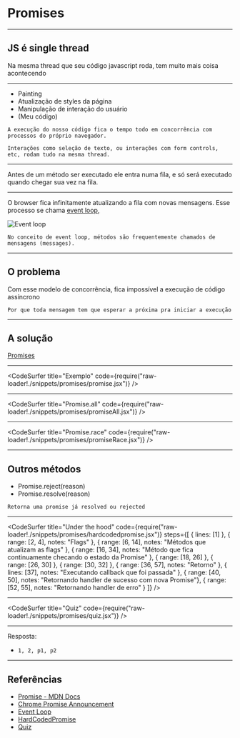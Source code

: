 



# Promises

---

## JS é single thread

Na mesma thread que seu código javascript roda, tem muito mais coisa acontecendo

---

* Painting 
* Atualização de styles da página
* Manipulação de interação do usuário
* (Meu código)

```notes
A execução do nosso código fica o tempo todo em concorrência com processos do próprio navegador.

Interações como seleção de texto, ou interações com form controls, etc, rodam tudo na mesma thread.

```

---

Antes de um método ser executado ele entra numa fila, e só será executado quando chegar sua vez na fila.

---

O browser fica infinitamente atualizando a fila com novas mensagens. 
Esse processo se chama [event loop](https://developer.mozilla.org/en-US/docs/Web/JavaScript/EventLoop), 

![Event loop](https://mdn.mozillademos.org/files/4617/default.svg)

```notes
No conceito de event loop, métodos são frequentemente chamados de mensagens (messages).
```

---

## O problema

Com esse modelo de concorrência, fica impossível a execução de código assíncrono

```notes
Por que toda mensagem tem que esperar a próxima pra iniciar a execução
```

---

## A solução
[Promises](https://developer.mozilla.org/pt-BR/docs/Web/JavaScript/Reference/Global_Objects/Promise)

---

<CodeSurfer
  title="Exemplo"
  code={require("raw-loader!./snippets/promises/promise.jsx")}
/>

---

<CodeSurfer
  title="Promise.all"
  code={require("raw-loader!./snippets/promises/promiseAll.jsx")}
/>

---

<CodeSurfer
  title="Promise.race"
  code={require("raw-loader!./snippets/promises/promiseRace.jsx")}
/>

---

## Outros métodos

* Promise.reject(reason)
* Promise.resolve(reason)

```notes
Retorna uma promise já resolved ou rejected
```

---

<CodeSurfer
  title="Under the hood"
  code={require("raw-loader!./snippets/promises/hardcodedpromise.jsx")}
  steps={[
    { lines: [1] },
    { range: [2, 4], notes: "Flags" },
    { range: [6, 14], notes: "Métodos que atualizam as flags" },
    { range: [16, 34], notes: "Método que fica continuamente checando o estado da Promise" },
    { range: [18, 26] },
    { range: [26, 30] },
    { range: [30, 32] },
    { range: [36, 57], notes: "Retorno" },
    { lines: [37], notes: "Executando callback que foi passada" },
    { range: [40, 50], notes: "Retornando handler de sucesso com nova Promise"},
    { range: [52, 55], notes: "Retornando handler de erro" }
  ]}
/>

---

<CodeSurfer
  title="Quiz"
  code={require("raw-loader!./snippets/promises/quiz.jsx")}
/>

---

Resposta: 

* ```1, 2, p1, p2```

---

## Referências

* [Promise - MDN Docs](https://developer.mozilla.org/pt-BR/docs/Web/JavaScript/Reference/Global_Objects/Promise)
* [Chrome Promise Announcement](https://developers.google.com/web/fundamentals/primers/promises)
* [Event Loop](https://developer.mozilla.org/pt-BR/docs/Web/JavaScript/EventLoop)
* [HardCodedPromise](https://gist.github.com/michellocana/ac29e2fabe5e7b08c61aae65ff96a51e)
* [Quiz](https://twitter.com/jaffathecake/status/954653170986311680)